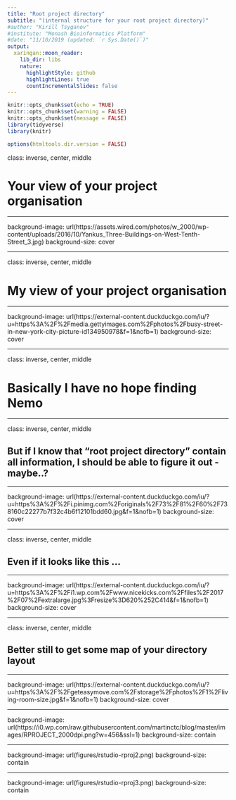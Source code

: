 ```yaml
---
title: "Root project directory"
subtitle: "(internal structure for your root project directory)"
#author: "Kirill Tsyganov"
#institute: "Monash Bioinformatics Platform"
#date: "11/10/2019 (updated: `r Sys.Date()`)"
output:
  xaringan::moon_reader:
    lib_dir: libs
    nature:
      highlightStyle: github
      highlightLines: true
      countIncrementalSlides: false
---
```


```r
knitr::opts_chunk$set(echo = TRUE)
knitr::opts_chunk$set(warning = FALSE)
knitr::opts_chunk$set(message = FALSE)
library(tidyverse)
library(knitr)
```

```r
options(htmltools.dir.version = FALSE)
```

class: inverse, center, middle

# Your view of your project organisation

---

background-image: url(https://assets.wired.com/photos/w_2000/wp-content/uploads/2016/10/Yankus_Three-Buildings-on-West-Tenth-Street_3.jpg)
background-size: cover

---

class: inverse, center, middle

# My view of your project organisation

---

background-image: url(https://external-content.duckduckgo.com/iu/?u=https%3A%2F%2Fmedia.gettyimages.com%2Fphotos%2Fbusy-street-in-new-york-city-picture-id134950978&f=1&nofb=1)
background-size: cover

---

class: inverse, center, middle

# Basically I have no hope finding Nemo

---

class: inverse, center, middle

## But if I know that "root project directory" contain all information, I should be able to figure it out - maybe..?

---

background-image: url(https://external-content.duckduckgo.com/iu/?u=https%3A%2F%2Fi.pinimg.com%2Foriginals%2F73%2F81%2F60%2F738160c22277b7f32c4b6f12101bdd60.jpg&f=1&nofb=1)
background-size: cover

---

class: inverse, center, middle

## Even if it looks like this ...

---

background-image: url(https://external-content.duckduckgo.com/iu/?u=https%3A%2F%2Fi1.wp.com%2Fwww.nicekicks.com%2Ffiles%2F2017%2F07%2Fextralarge.jpg%3Fresize%3D620%252C414&f=1&nofb=1)
background-size: cover

---

class: inverse, center, middle

## Better still to get some map of your directory layout

---

background-image: url(https://external-content.duckduckgo.com/iu/?u=https%3A%2F%2Fgeteasymove.com%2Fstorage%2Fphotos%2F1%2Fliving-room-size.jpg&f=1&nofb=1)
background-size: cover

---

background-image: url(https://i0.wp.com/raw.githubusercontent.com/martinctc/blog/master/images/RPROJECT_2000dpi.png?w=456&ssl=1)
background-size: contain

---

background-image: url(figures/rstudio-rproj2.png)
background-size: contain

---
background-image: url(figures/rstudio-rproj3.png)
background-size: contain
